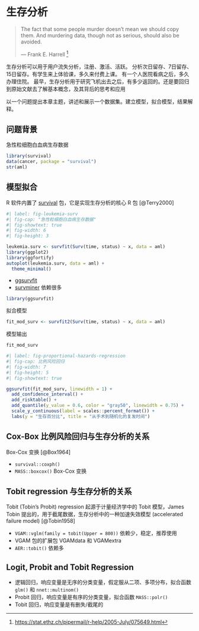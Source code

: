 # 生存分析 {#sec-survival-analysis}

> The fact that some people murder doesn't mean we should copy them. And murdering data, though not as serious, should also be avoided.
>
> --- Frank E. Harrell [^analyze-survival-data-1]

[^analyze-survival-data-1]: <https://stat.ethz.ch/pipermail/r-help/2005-July/075649.html>

生存分析可以用于用户流失分析，注册、激活、活跃。 分析次日留存、7日留存、15日留存。有学生来上体验课，多久来付费上课。 有一个人医院看病之后，多久办理住院。 最早，生存分析用于研究飞机出去之后，有多少返回的。还是要回归到原始文献去了解基本概念，及其背后的思考和应用

以一个问题提出本章主题，讲述和展示一个数据集。建立模型，拟合模型，结果解释。

## 问题背景 {#sec-aml}

急性粒细胞白血病生存数据

```r
library(survival)
data(cancer, package = "survival")
str(aml)
```

## 模型拟合

R 软件内置了 [survival](https://github.com/therneau/survival) 包，它是实现生存分析的核心 R 包 [@Terry2000]

```r
#| label: fig-leukemia-surv
#| fig-cap: "急性粒细胞白血病生存数据"
#| fig-showtext: true
#| fig-width: 6
#| fig-height: 3

leukemia.surv <- survfit(Surv(time, status) ~ x, data = aml)
library(ggplot2)
library(ggfortify)
autoplot(leukemia.surv, data = aml) +
  theme_minimal()
```

-   [ggsurvfit](https://github.com/ddsjoberg/ggsurvfit/)
-   [survminer](https://github.com/kassambara/survminer) 依赖很多

```r
library(ggsurvfit)
```

拟合模型

```r
fit_mod_surv <- survfit2(Surv(time, status) ~ x, data = aml)
```

模型输出

```r
fit_mod_surv
```

```r
#| label: fig-proportional-hazards-regression
#| fig-cap: 比例风险回归
#| fig-width: 7
#| fig-height: 5
#| fig-showtext: true

ggsurvfit(fit_mod_surv, linewidth = 1) +
  add_confidence_interval() +
  add_risktable() +
  add_quantile(y_value = 0.6, color = "gray50", linewidth = 0.75) +
  scale_y_continuous(label = scales::percent_format()) +
  labs(y = "生存百分比", title = "从手术到随机化的复发时间") 
```

## Cox-Box 比例风险回归与生存分析的关系 {#sec-box-cox}

Box-Cox 变换 [@Box1964]

-   `survival::coxph()`
-   `MASS::boxcox()` Box-Cox 变换

## Tobit regression 与生存分析的关系 {#sec-tobit-regression}

Tobit (Tobin's Probit) regression 起源于计量经济学中的 Tobit 模型，James Tobin 提出的，用于截尾数据，生存分析中的一种加速失效模型 (accelerated failure model) [@Tobin1958]

-   `VGAM::vglm(family = tobit(Upper = 800))` 依赖少，稳定，推荐使用
-   VGAM 包的扩展包 VGAMdata 和 VGAMextra
-   `AER::tobit()` 依赖多

## Logit, Probit and Tobit Regression {#sec-logit-probit-tobit}

-   逻辑回归，响应变量是无序的分类变量，假定服从二项、多项分布，拟合函数 `glm()` 和 `nnet::multinom()`
-   Probit 回归，响应变量是有序的分类变量，拟合函数 `MASS::polr()`
-   Tobit 回归，响应变量是有删失/截尾的
